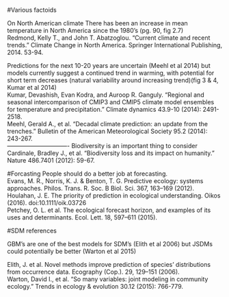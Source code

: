 #Various factoids

On North American climate
There has been an increase in mean temperature in North America since the 1980's (pg. 90, fig 2.7)   
Redmond, Kelly T., and John T. Abatzoglou. "Current climate and recent trends." Climate Change in North America. Springer International Publishing, 2014. 53-94.  

Predictions for the next 10-20 years are uncertain (Meehl et al 2014) but models currently suggest a continued trend in warming, with potential for short term decreases (natural variability around increasing trend)(fig 3 & 4, Kumar et al 2014)  
Kumar, Devashish, Evan Kodra, and Auroop R. Ganguly. "Regional and seasonal intercomparison of CMIP3 and CMIP5 climate model ensembles for temperature and precipitation." Climate dynamics 43.9-10 (2014): 2491-2518.  
Meehl, Gerald A., et al. "Decadal climate prediction: an update from the trenches." Bulletin of the American Meteorological Society 95.2 (2014): 243-267.  
-------------------------------
Biodiversity is an important thing to consider 
Cardinale, Bradley J., et al. "Biodiversity loss and its impact on humanity." Nature 486.7401 (2012): 59-67.

#Forcasting
People should do a better job at forecasting.  
Evans, M. R., Norris, K. J. & Benton, T. G. Predictive ecology: systems approaches. Philos. Trans. R. Soc. B Biol. Sci. 367, 163–169 (2012).  
Houlahan, J. E. The priority of prediction in ecological understanding. Oikos (2016). doi:10.1111/oik.03726  
Petchey, O. L. et al. The ecological forecast horizon, and examples of its uses and determinants. Ecol. Lett. 18, 597–611 (2015).   


#SDM references

GBM's are one  of the best models for SDM's (Elith et al 2006) but JSDMs could potentially be better (Warton et al 2015)  

Elith, J. et al. Novel methods improve prediction of species’ distributions from occurrence data. Ecography (Cop.). 29, 129–151 (2006).  
Warton, David I., et al. "So many variables: joint modeling in community ecology." Trends in ecology & evolution 30.12 (2015): 766-779.  
